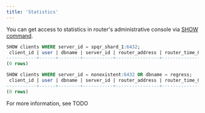 ```yaml
---
title: 'Statistics'
---
```


You can get access to statistics in router's administrative console via [SHOW command](https://github.com/pg-sharding/spqr/blob/master/yacc/console/gram.y#L319).

```sql
SHOW clients WHERE server_id = spqr_shard_1:6432;
 client_id | user | dbname | server_id | router_address | router_time_0.75 | shard_time_0.75 
-----------+------+--------+-----------+----------------+------------------+-----------------
(0 rows)

SHOW clients WHERE server_id = nonexistent:6432 OR dbname = regress;
 client_id | user | dbname | server_id | router_address | router_time_0.75 | shard_time_0.75 
-----------+------+--------+-----------+----------------+------------------+-----------------
(0 rows)
```

For more information, see TODO